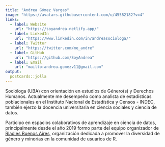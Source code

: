 ```yaml
---
title: "Andrea Gómez Vargas"
image: "https://avatars.githubusercontent.com/u/45582182?v=4"
links:
  - label: Website
    url: "https://soyandrea.netlify.app/"
  - label: LinkedIn
    url: "https://www.linkedin.com/in/andreasociologa/"
  - label: Twitter
    url: "https://twitter.com/me_andre"
  - label: GitHub
    url: "https://github.com/SoyAndrea"
  - label: Email
    url: "mailto:andrea.gomezv11@gmail.com"
output:
  postcards::jolla
---
```

 
Socióloga (UBA) con orientación en estudios de Género(s) y Derechos Humanos. Actualmente me desempeño como analista de estadísticas poblacionales en el Instituto Nacional de Estadística y Censos - INDEC, también ejerzo la docencia universitaria en ciencia sociales y ciencia de datos.


Participo en espacios colaborativos de aprendizaje en ciencia de datos, principalmente desde el año 2019 formo parte del equipo organizador de [Rladies Buenos Aires](https://rladiesba.netlify.app/), organización dedicada a promover la diversidad de género y minorías en la comunidad de usuarios de R. 

